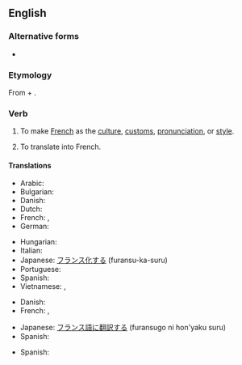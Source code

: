 ==English==

===Alternative forms===
* {{l|en|gallicise}} {{qualifier|non-Oxford British spelling}}

===Etymology===
From {{etyl|la|en}} {{m|la|Gallicus||French}} + {{m|en|-ize}}.

===Verb===
{{en-verb}}

# {{lb|en|transitive}} To make [[French]] as the [[culture]], [[custom]]s, [[pronunciation]], or [[style]].
#: {{syn|en|francize}}
# {{lb|en|transitive}} To translate into French.

====Translations====
{{trans-top|to make French as the culture, customs, pronunciation, or style}}
* Arabic: {{t|ar|فَرْنَسَ}}
* Bulgarian: {{t|bg|пофренчвам|sc=Cyrl}}
* Danish: {{t+|da|forfranske}}
* Dutch: {{t+|nl|verfransen}}
* French: {{t|fr|faire français}}, {{t+|fr|franciser}}
* German: {{t+|de|französisieren}}
{{trans-mid}}
* Hungarian: {{t|hu|elfranciásít}}
* Italian: {{t|it|gallicizzare}}
* Japanese: [[フランス化]]する (furansu-ka-suru)
* Portuguese: {{t|pt|afrancesar}}
* Spanish: {{t+|es|afrancesar}}
* Vietnamese: {{t|vi|Pháp hóa}}, {{t|vi|Pháp hoá}}
{{trans-bottom}}

{{trans-top|to translate into French}}
* Danish: {{t|da|[[oversætte]] [[til]] [[fransk]]}}
* French: {{t|fr|[[traduire]] [[en]] [[français]]}}, {{t+|fr|franciser}}
{{trans-mid}}
* Japanese: [[フランス語]]に[[翻訳する]] (furansugo ni hon'yaku suru)
* Spanish: {{t|es|[[traducir]] [[en]] [[francés]]}}
{{trans-bottom}}

{{checktrans-top}}
* Spanish: {{t-check|es|galicizar}}
{{trans-mid}}
{{trans-bottom}}